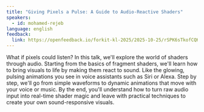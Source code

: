 ```yaml
---
title: "Giving Pixels a Pulse: A Guide to Audio-Reactive Shaders"
speakers:
  - id: mohamed-rejeb
language: english
feedback:
  link: https://openfeedback.io/forkit-kl-2025/2025-10-25/rSPK6sTkofCQKQryMvZj
---
```


What if pixels could listen? In this talk, we'll explore the world of shaders through audio. Starting from the basics of fragment shaders,
 we'll learn how to bring visuals to life by making them react to sound. Like the glowing, pulsing animations you see in voice assistants such
 as Siri or Alexa. Step by step, we'll go from simple waveforms to dynamic animations that move with your voice or music. By the end, you'll
 understand how to turn raw audio input into real-time shader magic and leave with practical techniques to create your own sound-responsive visuals.
